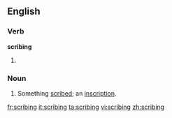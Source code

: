 ==English==

===Verb===
'''scribing'''

# {{present participle of|scribe}}

===Noun===
{{en-noun}}

# {{dated}} Something [[scribe]]d; an [[inscription]].

[[fr:scribing]]
[[it:scribing]]
[[ta:scribing]]
[[vi:scribing]]
[[zh:scribing]]